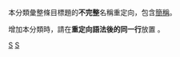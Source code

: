 {{catnav|頁面分類|…|维基百科维护|重定向}}
{{Redirect category|from=|to=|template={{PAGENAME}}}}

本分類彙整條目標題的'''不完整'''名稱重定向，包含[[簡稱|簡稱]]。

增加本分類時，請在'''重定向語法後的同一行'''放置 {{tl|短名重定向}} 。

{{CategoryTOC}}

[[Category:別名重定向|S]]
[[Category:重定向|S]]